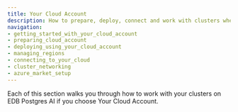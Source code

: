 ```yaml
---
title: Your Cloud Account
description: How to prepare, deploy, connect and work with clusters when using Your Cloud Account.
navigation:
- getting_started_with_your_cloud_account
- preparing_cloud_account
- deploying_using_your_cloud_account
- managing_regions
- connecting_to_your_cloud
- cluster_networking
- azure_market_setup
---
```


Each of this section walks you through how to work with your clusters on EDB Postgres AI if you choose Your Cloud Account.
